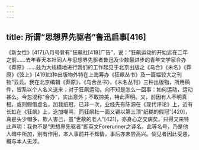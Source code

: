 ```yaml
---
---
---
```

title: 所谓“思想界先驱者”鲁迅启事[416]
---




《新女性》[417]八月号登有“狂飙社[418]广告”，说：“狂飙运动的开始远在二年之前……去年春天本社同人与思想界先驱者鲁迅及少数最进步的青年文学家合办《莽原》……兹为大规模地进行我们的工作起见于北京出版之《乌合》《未名》《莽原》《弦上》[419]四种出版物外特在上海筹办《狂飙丛书》及一篇幅较大之刊物”云云。我在北京编辑《莽原》，《乌合丛书》，《未名丛刊》三种出版物，所用稿件，皆系以个人名义送来；对于狂飙运动，向不知是怎么一回事：如何运动，运动甚么。今忽混称“合办”，实出意外；不敢掠美，特此声明。又，前因有人不明真相，或则假借虚名，加我纸冠，已非一次，业经先有陈源在《现代评论》上，近有长虹在《狂飙》上，迭加嘲骂，而狂飙社一面又锡以第三顶“纸糊的假冠”[420]，真是头少帽多，欺人害己，虽“世故的老人”[421]，亦身心之交病矣。只得又来特此声明：我也不是“思想界先驱者”即英文Forerunner之译名。此等名号，乃是他人暗中所加，别有作用，本人事前并不知情，事后亦未尝高兴。倘见者因此受愚，概与本人无涉。